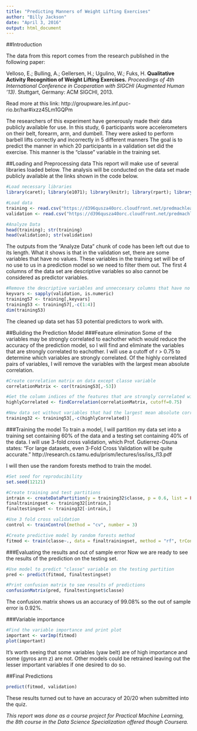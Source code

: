 ```yaml
---
title: "Predicting Manners of Weight Lifting Exercises"
author: "Billy Jackson"
date: "April 3, 2016"
output: html_document
---
```


##Introduction

The data from this report comes from the research published in the following paper:

Velloso, E.; Bulling, A.; Gellersen, H.; Ugulino, W.; Fuks, H. **Qualitative Activity Recognition of Weight Lifting Exercises.** *Proceedings of 4th International Conference in Cooperation with SIGCHI (Augmented Human '13)*. Stuttgart, Germany: ACM SIGCHI, 2013.

Read more at this link: http://groupware.les.inf.puc-rio.br/har#ixzz45Lm1GQPm

The researchers of this experiment have generously made their data publicly available for use.  In this study, 6 participants wore accelerometers on their belt, forearm, arm, and dumbell. They were asked to perform barbell lifts correctly and incorrectly in 5 different manners  The goal is to predict the manner in which 20 participants in a validation set did the exercise. This manner is the "classe" variable in the training set. 

##Loading and Preprocessing data
This report will make use of several libraries loaded below.  The analysis will be conducted on the data set made publicly available at the links shown in the code below.
```r
#Load necessary libraries
library(caret); library(e1071); library(knitr); library(rpart); library(randomForest); library(dplyr); library(mlbench)

#Load data
training <- read.csv("https://d396qusza40orc.cloudfront.net/predmachlearn/pml-training.csv")
validation <- read.csv("https://d396qusza40orc.cloudfront.net/predmachlearn/pml-testing.csv")
```

```r
#Analyze Data
head(training); str(training)
head(validation); str(validation)
```
The outputs from the "Analyze Data" chunk of code has been left out due to its length.  What it shows is that in the validation set, there are some variables that have no values.  These variables in the training set will be of no use to us in a prediction model so we need to filter them out.  The first 4 columns of the data set are descriptive variables so also cannot be considered as predictor variables.

```r
#Remove the descriptive variables and unneccesary columns that have no entries in the validation set 
keyvars <- sapply(validation, is.numeric)
training57 <- training[,keyvars]
training53 <- training57[,-c(1:4)]
dim(training53)
```
The cleaned up data set has 53 potential predictors to work with.

##Building the Prediction Model
###Feature elimination
Some of the variables may be strongly correlated to eachother which would reduce the accuracy of the prediction model, so I will find and eliminate the variables that are strongly correlated to eachother.  I will use a cutoff of r > 0.75 to determine which variables are strongly correlated.  Of the highly correlated pairs of variables, I will remove the variables with the largest mean absolute correlation.
```r
#Create correlation matrix on data except classe variable
correlationMatrix <- cor(training53[,-53])

#Get the column indices of the features that are strongly correlated with one another
highlyCorrelated <- findCorrelation(correlationMatrix, cutoff=0.75)

#New data set without variables that had the largest mean absolute correlation
training32 <- training53[,-c(highlyCorrelated)]
```


###Training the model
To train a model, I will partition my data set into a training set containing 60% of the data and a testing set containing 40% of the data.  I will use 3-fold cross validation, which Prof. Gutierrez-Osuna states: "For large datasets, even 3-Fold Cross Validation will be quite accurate." http://research.cs.tamu.edu/prism/lectures/iss/iss_l13.pdf

I will then use the random forests method to train the model.
```r
#Set seed for reproducibility
set.seed(12121)

#Create training and test partitions
intrain <- createDataPartition(y = training32$classe, p = 0.6, list = FALSE)
finaltrainingset <- training32[intrain,]
finaltestingset <- training32[-intrain,]

#Use 3 fold cross validation
control <- trainControl(method = "cv", number = 3)

#Create predictive model by random forests method
fitmod <- train(classe~., data = finaltrainingset, method = "rf", trControl = control) 
```


###Evaluating the results and out of sample error
Now we are ready to see the results of the prediction on the testing set.
```r
#Use model to predict "classe" variable on the testing partition
pred <- predict(fitmod, finaltestingset)

#Print confusion matrix to see results of predictions
confusionMatrix(pred, finaltestingset$classe)
```
The confusion matrix shows us an accuracy of 99.08% so the out of sample error is 0.92%.

###Variable importance
```r
#Find the variable importance and print plot
important <- varImp(fitmod)
plot(important)
```

It's worth seeing that some variables (yaw belt) are of high importance and some (gyros arm z) are not.  Other models could be retrained leaving out the lesser important variables if one desired to do so.

##Final Predictions
```r
predict(fitmod, validation)
```
These results turned out to have an accuracy of 20/20 when submitted into the quiz.

*This report was done as a course project for Practical Machine Learning, the 8th course in the Data Science Specialization offered though Coursera.*